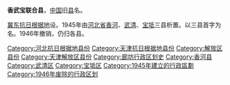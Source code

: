 '''香武宝联合县'''，[[中国|中国]]旧[[县|县]]名。

[[冀东抗日根据地|冀东抗日根据地]]设。1945年由[[河北省|河北省]][[香河县|香河]]、[[武清县|武清]]、[[宝坻县|宝坻]]三县析置。以三县首字为名。1946年撤销，仍归各县。

{{中华民国大陆时期行政区划小作品}}
{{DEFAULTSORT:X}}
[[Category:河北抗日根据地县份|Category:河北抗日根据地县份]]
[[Category:天津抗日根据地县份|Category:天津抗日根据地县份]]
[[Category:解放区县份|Category:解放区县份]]
[[Category:天津解放区县份|Category:天津解放区县份]]
[[Category:廊坊行政区划史|Category:廊坊行政区划史]]
[[Category:香河县|Category:香河县]]
[[Category:武清区|Category:武清区]]
[[Category:宝坻区|Category:宝坻区]]
[[Category:1945年建立的行政區劃|Category:1945年建立的行政區劃]]
[[Category:1946年废除的行政区划|Category:1946年废除的行政区划]]